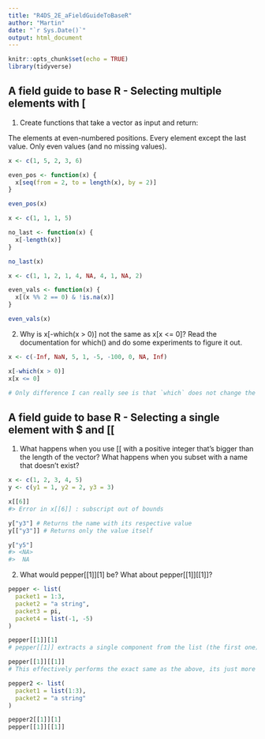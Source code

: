 ```yaml
---
title: "R4DS_2E_aFieldGuideToBaseR"
author: "Martin"
date: "`r Sys.Date()`"
output: html_document
---
```


```r
knitr::opts_chunk$set(echo = TRUE)
library(tidyverse)
```

## A field guide to base R - Selecting multiple elements with [

1.  Create functions that take a vector as input and return:

The elements at even-numbered positions. Every element except the last value. Only even values (and no missing values).

```r
x <- c(1, 5, 2, 3, 6)

even_pos <- function(x) {
  x[seq(from = 2, to = length(x), by = 2)]
}

even_pos(x)
```

```r
x <- c(1, 1, 1, 5)

no_last <- function(x) {
  x[-length(x)]
}

no_last(x)
```

```r
x <- c(1, 1, 2, 1, 4, NA, 4, 1, NA, 2)

even_vals <- function(x) {
  x[(x %% 2 == 0) & !is.na(x)]
}

even_vals(x)
```

2.  Why is x[-which(x \> 0)] not the same as x[x \<= 0]? Read the documentation for which() and do some experiments to figure it out.

```r
x <- c(-Inf, NaN, 5, 1, -5, -100, 0, NA, Inf)

x[-which(x > 0)]
x[x <= 0]

# Only difference I can really see is that `which` does not change the typing of NaN values (i.e. Not a Number)
```

## A field guide to base R - Selecting a single element with \$ and [[

1.  What happens when you use [[ with a positive integer that's bigger than the length of the vector? What happens when you subset with a name that doesn't exist?

```r
x <- c(1, 2, 3, 4, 5)
y <- c(y1 = 1, y2 = 2, y3 = 3)

x[[6]]
#> Error in x[[6]] : subscript out of bounds

y["y3"] # Returns the name with its respective value
y[["y3"]] # Returns only the value itself

y["y5"]
#> <NA> 
#>  NA 
```

2.  What would pepper[[1]][1] be? What about pepper[[1]][[1]]?

```r
pepper <- list(
  packet1 = 1:3, 
  packet2 = "a string", 
  packet3 = pi, 
  packet4 = list(-1, -5)
)

pepper[[1]][1]
# pepper[[1]] extracts a single component from the list (the first one), so pepper[[1]][1] will return the first value from that single component (It may be a vector, or a single element for example)

pepper[[1]][[1]]
# This effectively performs the exact same as the above, its just more robust as if the single component we extracted from pepper[[1]] is a list, then pepper[[1]][[1]] will extract a single component from that respective subset list (the first one)

pepper2 <- list(
  packet1 = list(1:3), 
  packet2 = "a string"
)

pepper2[[1]][1]
pepper[[1]][[1]]
```
